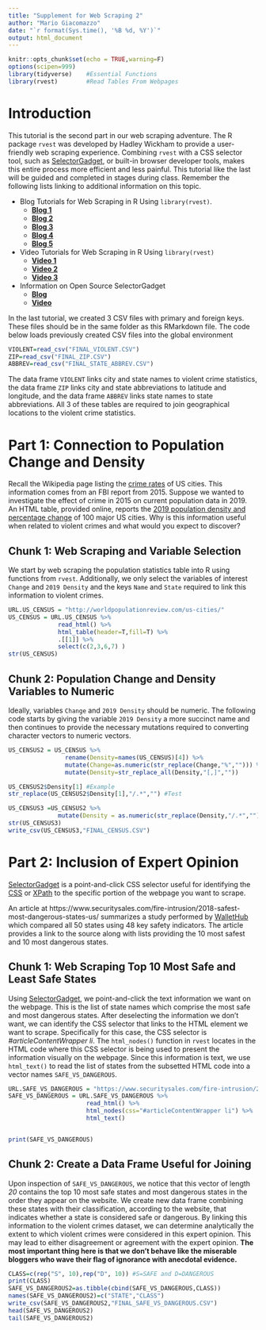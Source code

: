 ```yaml
---
title: "Supplement for Web Scraping 2"
author: "Mario Giacomazzo"
date: "`r format(Sys.time(), '%B %d, %Y')`"
output: html_document
---
```


```r
knitr::opts_chunk$set(echo = TRUE,warning=F)
options(scipen=999)
library(tidyverse)    #Essential Functions
library(rvest)        #Read Tables From Webpages
```

# Introduction

This tutorial is the second part in our web scraping adventure. The R package `rvest` was developed by Hadley Wickham to provide a user-friendly web scraping experience. Combining `rvest` with a CSS selector tool, such as [SelectorGadget](https://selectorgadget.com/), or built-in browser developer tools, makes this entire process more efficient and less painful. This tutorial like the last will be guided and completed in stages during class. Remember the following lists linking to additional information on this topic.

* Blog Tutorials for Web Scraping in R Using `library(rvest)`.
    + **[Blog 1](http://blog.corynissen.com/2015/01/using-rvest-to-scrape-html-table.html)**
    + **[Blog 2](https://blog.rstudio.com/2014/11/24/rvest-easy-web-scraping-with-r/)**
    + **[Blog 3](http://categitau.com/using-rvest-to-scrape-data-from-wikipedia/)**
    + **[Blog 4](https://stat4701.github.io/edav/2015/04/02/rvest_tutorial/)**
    + **[Blog 5](https://www.analyticsvidhya.com/blog/2017/03/beginners-guide-on-web-scraping-in-r-using-rvest-with-hands-on-knowledge/)**
    
* Video Tutorials for Web Scraping in R Using `library(rvest)`
    +  **[Video 1](https://www.youtube.com/watch?v=4IYfYx4yoAI)**
    +  **[Video 2](https://www.youtube.com/watch?v=9ATgpE0yTxA)**
    +  **[Video 3](https://www.youtube.com/watch?v=gSbuwYdNYLM)**

* Information on Open Source SelectorGadget
    + **[Blog](https://cran.r-project.org/web/packages/rvest/vignettes/selectorgadget.html)**
    + **[Video](https://www.youtube.com/watch?v=A5LIHrpZBnY)**

In the last tutorial, we created 3 CSV files with primary and foreign keys. These files should be in the same folder as this RMarkdown file. The code below loads previously created CSV files into the global environment
```r
VIOLENT=read_csv("FINAL_VIOLENT.CSV")
ZIP=read_csv("FINAL_ZIP.CSV")
ABBREV=read_csv("FINAL_STATE_ABBREV.CSV")
```

The data frame `VIOLENT` links city and state names to violent crime statistics, the data frame `ZIP` links city and state abbreviations to latitude and longitude, and the data frame `ABBREV` links state names to state abbreviations. All 3 of these tables are required to join geographical locations to the violent crime statistics. 

# Part 1: Connection to Population Change and Density

Recall the Wikipedia page listing the [crime rates](https://en.wikipedia.org/wiki/List_of_United_States_cities_by_crime_rate) of US cities. This information comes from an FBI report from 2015. Suppose we wanted to investigate the effect of crime in 2015 on current population data in 2019. An HTML table, provided online, reports the [2019 population density and percentage change](http://worldpopulationreview.com/us-cities/) of 100 major US cities. Why is this information useful when related to violent crimes and what would you expect to discover?

## Chunk 1: Web Scraping and Variable Selection

We start by web scraping the population statistics table into R using functions from `rvest`. Additionally, we only select the variables of interest `Change` and `2019 Density` and the keys `Name` and `State` required to link this information to violent crimes. 

```r
URL.US_CENSUS = "http://worldpopulationreview.com/us-cities/"
US_CENSUS = URL.US_CENSUS %>%
              read_html() %>%
              html_table(header=T,fill=T) %>%
              .[[1]] %>%
              select(c(2,3,6,7) )
str(US_CENSUS)
```

## Chunk 2: Population Change and Density Variables to Numeric

Ideally, variables `Change` and `2019 Density` should be numeric. The following code starts by giving the variable `2019 Density` a more succinct name and then continues to provide the necessary mutations required to converting character vectors to numeric vectors. 

```r
US_CENSUS2 = US_CENSUS %>%
                rename(Density=names(US_CENSUS)[4]) %>%
                mutate(Change=as.numeric(str_replace(Change,"%",""))) %>%
                mutate(Density=str_replace_all(Density,"[,]",""))

US_CENSUS2$Density[1] #Example              
str_replace(US_CENSUS2$Density[1],"/.*","") #Test

US_CENSUS3 =US_CENSUS2 %>%
              mutate(Density = as.numeric(str_replace(Density,"/.*","")))
str(US_CENSUS3)
write_csv(US_CENSUS3,"FINAL_CENSUS.CSV")
```


# Part 2: Inclusion of Expert Opinion

[SelectorGadget](https://selectorgadget.com/) is a point-and-click CSS selector useful for identifying the [CSS](https://en.wikipedia.org/wiki/Cascading_Style_Sheets)  or [XPath](https://en.wikipedia.org/wiki/XPath) to the specific portion of the webpage you want to scrape.

An article at https://www.securitysales.com/fire-intrusion/2018-safest-most-dangerous-states-us/ summarizes a study performed by [WalletHub](https://wallethub.com/edu/safest-states-to-live-in/4566/) which compared all 50 states using 48 key safety indicators. The article provides a link to the source along with lists providing the 10 most safest and 10 most dangerous states. 

## Chunk 1: Web Scraping Top 10 Most Safe and Least Safe States

Using [SelectorGadget](https://selectorgadget.com/), we point-and-click the text information we want on the webpage. This is the list of state names which comprise the most safe and most dangerous states. After deselecting the information we don't want, we can identify the CSS selector that links to the HTML element we want to scrape. Specifically for this case, the CSS selector is *#articleContentWrapper li*. The `html_nodes()` function in `rvest` locates in the HTML code where this CSS selector is being used to present the information visually on the webpage. Since this information is text, we use `html_text()` to read the list of states from the subsetted HTML code into a vector names `SAFE_VS_DANGEROUS`. 

```r
URL.SAFE_VS_DANGEROUS = "https://www.securitysales.com/fire-intrusion/2018-safest-most-dangerous-states-us/"
SAFE_VS_DANGEROUS = URL.SAFE_VS_DANGEROUS %>%
                      read_html() %>%
                      html_nodes(css="#articleContentWrapper li") %>%
                      html_text() 


print(SAFE_VS_DANGEROUS)
```

## Chunk 2: Create a Data Frame Useful for Joining

Upon inspection of `SAFE_VS_DANGEROUS`, we notice that this vector of length *20* contains the top 10 most safe states and most dangerous states in the order they appear on the website. We create  new data frame combining these states with their classification, according to the website, that indicates whether a state is considered safe or dangerous. By linking this information to the violent crimes dataset, we can determine analytically the extent to which violent crimes were considered in this expert opinion. This may lead to either disagreement or agreement with the expert opinion. **The most important thing here is that we don't behave like the miserable bloggers who wave their flag of ignorance with anecdotal evidence.**

```r
CLASS=c(rep("S", 10),rep("D", 10)) #S=SAFE and D=DANGEROUS
print(CLASS)
SAFE_VS_DANGEROUS2=as.tibble(cbind(SAFE_VS_DANGEROUS,CLASS))
names(SAFE_VS_DANGEROUS2)=c("STATE","CLASS")
write_csv(SAFE_VS_DANGEROUS2,"FINAL_SAFE_VS_DANGEROUS.CSV")
head(SAFE_VS_DANGEROUS2)
tail(SAFE_VS_DANGEROUS2)
```

